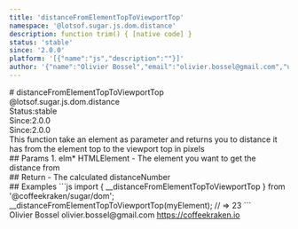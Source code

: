 ```yaml
---
title: 'distanceFromElementTopToViewportTop'
namespace: '@lotsof.sugar.js.dom.distance'
description: function trim() { [native code] }
status: 'stable'
since: '2.0.0'
platform: '[{"name":"js","description":""}]'
author: '{"name":"Olivier Bossel","email":"olivier.bossel@gmail.com","url":"https://coffeekraken.io"}'
---
```

<div class="docmap-mdx">
# distanceFromElementTopToViewportTop
<div class="_namespace">@lotsof.sugar.js.dom.distance</div>
<div class="_metas">
<div class="_status"><span class="_status-label">Status:</span><span class="_status-value -stable">stable</span></div>
<div class="_since"><span class="_since-label">Since:</span><span class="_since-value">2.0.0</span></div>
<div class="_since"><span class="_since-label">Since:</span><span class="_since-value">2.0.0</span></div>
</div>
<div class="_description">
This function take an element as parameter and returns you to distance it has
from the element top to the viewport top in pixels
</div>
<div class="_params">
## Params
1. <span class="_name">elm<span class="_required">*</span></span><span class="_default"></span> <span class="_type">HTMLElement</span>
   - The element you want to get the distance from
</div>
<div class="_return">
## Return
- <span class="_description">The calculated distance</span><span class="_default"></span><span class="_type">Number</span>
</div>
<div class="_examples">
## Examples
```js
import { __distanceFromElementTopToViewportTop } from '@coffeekraken/sugar/dom';
__distanceFromElementTopToViewportTop(myElement); // => 23
```
</div>
<div class="_author">
<span class="_name">Olivier Bossel</span>
<span class="_email">olivier.bossel@gmail.com</span>
<a href="https://coffeekraken.io" target="_blank" class="_url">https://coffeekraken.io</a>
</div>
</div>